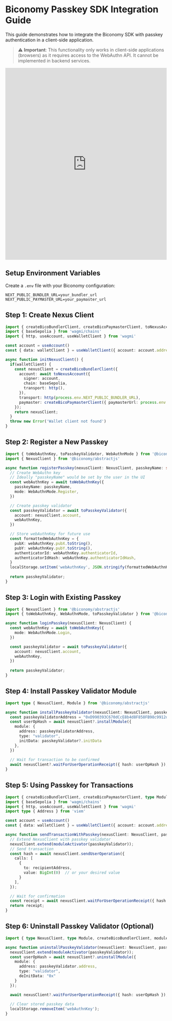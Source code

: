 # Biconomy Passkey SDK Integration Guide

This guide demonstrates how to integrate the Biconomy SDK with passkey authentication in a client-side application.

> ⚠️ **Important**: This functionality only works in client-side applications (browsers) as it requires access to the WebAuthn API. It cannot be implemented in backend services.

<iframe className="mt-6" width="100%" height="600px" frameBorder="0" src="https://stackblitz.com/github/bcnmy/examples/tree/main/nextjs-passkey-demo?embed=1&file=src/app/page.tsx&hideNavigation=1&hideDevTools=true&terminalHeight=1&hideExplorer=1&devtoolsheight=1&ctl=1"></iframe>


## Setup Environment Variables

Create a `.env` file with your Biconomy configuration:

```
NEXT_PUBLIC_BUNDLER_URL=your_bundler_url
NEXT_PUBLIC_PAYMASTER_URL=your_paymaster_url
```

## Step 1: Create Nexus Client

```typescript "
import { createBicoBundlerClient, createBicoPaymasterClient, toNexusAccount } from '@biconomy/abstractjs'
import { baseSepolia } from 'wagmi/chains'
import { http, useAccount, useWalletClient } from 'wagmi'

const account = useAccount()
const { data: walletClient } = useWalletClient({ account: account.address })

async function initNexusClient() {
  if(walletClient) {
    const nexusClient = createBicoBundlerClient({ 
      account: await toNexusAccount({ 
        signer: account, 
        chain: baseSepolia,
        transport: http(),
      }),
      transport: http(process.env.NEXT_PUBLIC_BUNDLER_URL),
      paymaster: createBicoPaymasterClient({ paymasterUrl: process.env.NEXT_PUBLIC_PAYMASTER_URL || "" }),
    });
    return nexusClient;
  }
  throw new Error('Wallet client not found')
}
```

## Step 2: Register a New Passkey

```typescript 
import { toWebAuthnKey, toPasskeyValidator, WebAuthnMode } from '@biconomy/passkey'
import { NexusClient } from '@biconomy/abstractjs'

async function registerPasskey(nexusClient: NexusClient, passkeyName: string) {
  // Create WebAuthn key
  // Ideally "passkeyName" would be set by the user in the UI
  const webAuthnKey = await toWebAuthnKey({
    passkeyName: passkeyName, 
    mode: WebAuthnMode.Register,
  })

  // Create passkey validator
  const passkeyValidator = await toPasskeyValidator({
    account: nexusClient.account,
    webAuthnKey,
  })

  // Store webAuthnKey for future use
  const formattedWebAuthnKey = {
    pubX: webAuthnKey.pubX.toString(),
    pubY: webAuthnKey.pubY.toString(),
    authenticatorId: webAuthnKey.authenticatorId,
    authenticatorIdHash: webAuthnKey.authenticatorIdHash,
  }
  localStorage.setItem('webAuthnKey', JSON.stringify(formattedWebAuthnKey));
  
  return passkeyValidator;
}
```

## Step 3: Login with Existing Passkey

```typescript 
import { NexusClient } from '@biconomy/abstractjs'
import { toWebAuthnKey, WebAuthnMode, toPasskeyValidator } from '@biconomy/passkey'

async function loginPasskey(nexusClient: NexusClient) {
  const webAuthnKey = await toWebAuthnKey({
    mode: WebAuthnMode.Login,
  })

  const passkeyValidator = await toPasskeyValidator({
    account: nexusClient.account,
    webAuthnKey,
  })
  
  return passkeyValidator;
}
```

## Step 4: Install Passkey Validator Module

```typescript 
import type { NexusClient, Module } from '@biconomy/abstractjs'

async function installPasskeyValidator(nexusClient: NexusClient, passkeyValidator: Module) {
  const passkeyValidatorAddress = "0xD990393C670dCcE8b4d8F858FB98c9912dBFAa06"
  const userOpHash = await nexusClient?.installModule({
    module: {
      address: passkeyValidatorAddress, 
      type: "validator",
      initData: passkeyValidator?.initData
    },
  })
  
  // Wait for transaction to be confirmed
  await nexusClient?.waitForUserOperationReceipt({ hash: userOpHash });
}
```

## Step 5: Using Passkey for Transactions

```typescript 
import { createBicoBundlerClient, createBicoPaymasterClient, type Module, type NexusClient, moduleActivator } from '@biconomy/abstractjs'
import { baseSepolia } from 'wagmi/chains'
import { http, useAccount, useWalletClient } from 'wagmi'
import type { Address } from 'viem'

const account = useAccount()
const { data: walletClient } = useWalletClient({ account: account.address })

async function sendTransactionWithPasskey(nexusClient: NexusClient, passkeyValidator: Module, recipientAddress: Address) {
  // Extend NexusClient with passkey validator
  nexusClient.extend(moduleActivator(passkeyValidator));
  // Send transaction
  const hash = await nexusClient.sendUserOperation({
    calls: [
      {
        to: recipientAddress,
        value: BigInt(0)  // or your desired value
      }
    ],
  });

  // Wait for confirmation
  const receipt = await nexusClient.waitForUserOperationReceipt({ hash });
  return receipt;
}
```

## Step 6: Uninstall Passkey Validator (Optional)

```typescript 
import { type NexusClient, type Module, createBicoBundlerClient, moduleActivator } from '@biconomy/abstractjs'

async function uninstallPasskeyValidator(nexusClient: NexusClient, passkeyValidator: Module) {
  nexusClient.extend(moduleActivator(passkeyValidator));
  const userOpHash = await nexusClient?.uninstallModule({
    module: {
      address: passkeyValidator.address,
      type: "validator",
      deInitData: "0x"
    }
  });

  await nexusClient?.waitForUserOperationReceipt({ hash: userOpHash });
  
  // Clear stored passkey data
  localStorage.removeItem('webAuthnKey');
}
```